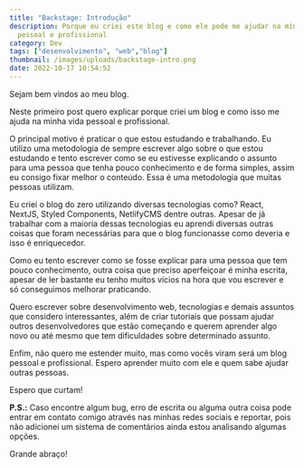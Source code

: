 ```yaml
---
title: "Backstage: Introdução"
description: Porque eu criei este blog e como ele pode me ajudar na minha vida
  pessoal e profissional
category: Dev
tags: ["desenvolvimento", "web","blog"]
thumbnail: /images/uploads/backstage-intro.png
date: 2022-10-17 10:54:52
---
```

Sejam bem vindos ao meu blog. 

Neste primeiro post quero explicar porque criei um blog e como isso me ajuda na minha vida pessoal e profissional.

O principal motivo é praticar o que estou estudando e trabalhando. Eu utilizo uma metodologia de sempre escrever algo sobre o que estou estudando e tento escrever como se eu estivesse explicando o assunto para uma pessoa que tenha pouco conhecimento e de forma simples, assim eu consigo fixar melhor o conteúdo. Essa é uma metodologia que muitas pessoas utilizam.

Eu criei o blog do zero utilizando diversas tecnologias como? React, NextJS, Styled Components, NetlifyCMS dentre outras. Apesar de já trabalhar com a maioria dessas tecnologias eu aprendi diversas outras coisas que foram necessárias para que o blog funcionasse como deveria e isso é enriquecedor.

Como eu tento escrever como se fosse explicar para uma pessoa que tem pouco conhecimento, outra coisa que preciso aperfeiçoar é minha escrita, apesar de ler bastante eu tenho muitos vícios na hora que vou escrever e só conseguimos melhorar praticando.

Quero escrever sobre desenvolvimento web, tecnologias e demais assuntos que considero interessantes, além de criar tutoriais que possam ajudar outros desenvolvedores que estão começando e querem aprender algo novo ou até mesmo que tem dificuldades sobre determinado assunto.

Enfim, não quero me estender muito, mas como vocês viram será um blog pessoal e profissional. Espero aprender muito com ele e quem sabe ajudar outras pessoas.

Espero que curtam!

**P.S.:** Caso encontre algum bug, erro de escrita ou alguma outra coisa pode entrar em contato comigo através nas minhas redes sociais e reportar, pois não adicionei um sistema de comentários ainda estou analisando algumas opções.

Grande abraço!